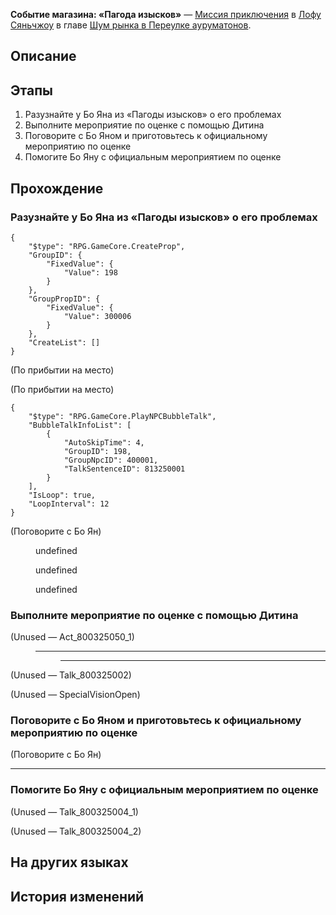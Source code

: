 {{Дополнить|Диалоги.}}
{{Миссия Инфобокс
|id              = 8003250
|Название        = 
|Изображение     = Миссия Освоения Событие магазина «Пагода изысков».png
|Тип             = Миссия приключения
|События         = 
|Глава           = Шум рынка в Переулке ауруматонов
|Условия         = 
|Персонажи       = Бо Ян; Любопытный иномирец; Первопроходец; Проходящий мимо иномирец
|СтартЛокация    = Переулок ауруматонов
|Мир             = Лофу Сяньчжоу
|Локации         = Переулок ауруматонов
|Предыдущая      = 
|Следующая       = ???
|Награды         = Утраченный кристалл*2; Кредиты*20 000
}}
'''Событие магазина: «Пагода изысков»''' — [[Миссия приключения]] в [[Лофу Сяньчжоу]] в главе [[Шум рынка в Переулке ауруматонов]].

==Описание==
{{Описание|Чтобы оживить Переулок ауруматонов, торговая гильдия стремится в полной мере использовать логистику причала и наладить тесное сотрудничество с торговцами в Переулке.<br />Торговая гильдия послала вас убедить владельца «Пагоды изысков» установить сотрудничество с гильдией. Однако сейчас у Бо Яна хлопот полон рот...}}

==Этапы==
# Разузнайте у Бо Яна из «Пагоды изысков» о его проблемах
# Выполните мероприятие по оценке с помощью Дитина
# Поговорите с Бо Яном и приготовьтесь к официальному мероприятию по оценке
# Помогите Бо Яну с официальным мероприятием по оценке

==Прохождение==
{{Дополнить}}


===Разузнайте у Бо Яна из «Пагоды изысков» о его проблемах===
{{Описание миссии|локация=Переулок ауруматонов|Чтобы оживить Переулок ауруматонов, торговая гильдия стремится в полной мере использовать логистику причала и наладить тесное сотрудничество с торговцами в Переулке.<br />Торговая гильдия послала вас убедить владельца «Пагоды изысков» установить сотрудничество с гильдией. Однако сейчас у Бо Яна хлопот полон рот...}}
{{Диалог Начало}}
<pre>{
	"$type": "RPG.GameCore.CreateProp",
	"GroupID": {
		"FixedValue": {
			"Value": 198
		}
	},
	"GroupPropID": {
		"FixedValue": {
			"Value": 300006
		}
	},
	"CreateList": []
}</pre>
;(По прибытии на место)

;(По прибытии на место)
<pre>{
	"$type": "RPG.GameCore.PlayNPCBubbleTalk",
	"BubbleTalkInfoList": [
		{
			"AutoSkipTime": 4,
			"GroupID": 198,
			"GroupNpcID": 400001,
			"TalkSentenceID": 813250001
		}
	],
	"IsLoop": true,
	"LoopInterval": 12
}</pre>

;(Поговорите с Бо Ян)
<!--Unknown TalkSentence: 813250002-->
:{{Диалог|Стрелка}} undefined
:{{Диалог|Стрелка}} undefined
:{{Диалог|Стрелка}} undefined
<!--Unknown TalkSentence: 813250004-->
<!--Unknown TalkSentence: 813250009-->
<!--Unknown TalkSentence: 813250010-->
<!--Unknown TalkSentence: 813250011-->
<!--Unknown TalkSentence: 813250012-->
{{Диалог Конец}}

===Выполните мероприятие по оценке с помощью Дитина===
{{Диалог Начало}}

;(Unused &mdash; Act_800325050_1)
:----
:<!--Unknown TalkSentence: 813251006-->
:<!--Unknown TalkSentence: 813251007-->
::----

;(Unused &mdash; Talk_800325002)


;(Unused &mdash; SpecialVisionOpen)
<!--Unknown TalkSentence: 813250045-->
:<!--Unknown TalkSentence: 813250046-->
{{Диалог Конец}}

===Поговорите с Бо Яном и приготовьтесь к официальному мероприятию по оценке===
{{Диалог Начало}}

;(Поговорите с Бо Ян)
<!--Unknown TalkSentence: 813250048-->
:{{Чёрный экран|undefined}}
:{{Чёрный экран|undefined}}
<!--Unknown TalkSentence: 813250050-->
<!--Unknown TalkSentence: 813250051-->
<!--Unknown TalkSentence: 813250052-->
<!--Unknown TalkSentence: 813250053-->
----
{{Диалог Конец}}

===Помогите Бо Яну с официальным мероприятием по оценке===
{{Диалог Начало}}

;(Unused &mdash; Talk_800325004_1)


;(Unused &mdash; Talk_800325004_2)

{{Диалог Конец}}

==На других языках==
{{На других языках
|en   = Merchant Event: Elegance Pagoda
|zhs  = 商铺事件•清玩斋
|zht  = 商鋪事件•清玩齋
|ja   = 店舗イベント・清玩斎
|ko   = 상점 사건•청완재
|es   = Evento de tienda: Pagoda de la Elegancia
|fr   = Événement de magasin&nbsp;: Pagode de l'élégance
|ru   = Событие магазина: «Пагода изысков»
|th   = อิเวนต์ร้านค้า: Elegance Pagoda
|vi   = Sự Kiện Cửa Tiệm - Văn Vật Tự
|de   = Händlerereignis: Elegante Pagode
|id   = Event Toko: Elegance Pagoda
|pt   = Evento de Comerciante: Pagode da Elegância
}}

==История изменений==
{{История изменений|2.7}}
